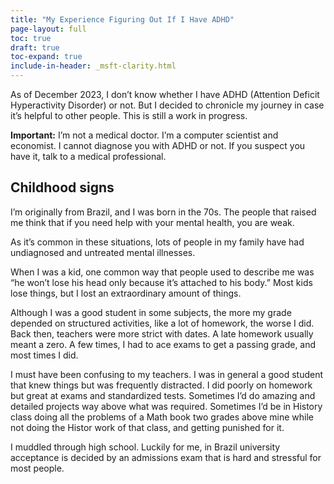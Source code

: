 ```yaml
---
title: "My Experience Figuring Out If I Have ADHD"
page-layout: full
toc: true
draft: true
toc-expand: true
include-in-header: _msft-clarity.html
---
```


As of December 2023, I don’t know whether I have ADHD (Attention Deficit Hyperactivity Disorder) or not.  But I decided to chronicle my journey in case it’s helpful to other people.  This is still a work in progress. 

**Important:** I’m not a medical doctor. I’m a computer scientist and economist. I cannot diagnose you with ADHD or not. If you suspect you have it, talk to a medical professional. 

##  Childhood signs

I’m originally from Brazil, and I was born in the 70s.  The people that raised me think that if you need help with your mental health, you are weak. 

As it’s common in these situations, lots of people in my family have had undiagnosed and untreated mental illnesses.

When I was a kid, one common way that people used to describe me was “he won’t lose his head only because it’s attached to his body.” Most kids lose things, but I lost an extraordinary amount of things. 

Although I was a good student in some subjects, the more my grade depended on structured activities, like a lot of homework, the worse I did. Back then, teachers were more strict with dates. A late homework usually meant a zero.  A few times, I had to ace exams to get a passing grade, and most times I did. 

I must have been confusing to my teachers. I was in general a good student that knew things but was frequently distracted. I did poorly on homework but great at exams and standardized tests. Sometimes I’d do amazing and detailed projects way above what was required. Sometimes I’d be in History class doing all the problems of a Math book two grades above mine while not doing the Histor work of that class, and getting punished for it. 

I muddled through high school. Luckily for me, in Brazil university acceptance is decided by an admissions exam that is hard and stressful for most people. 

